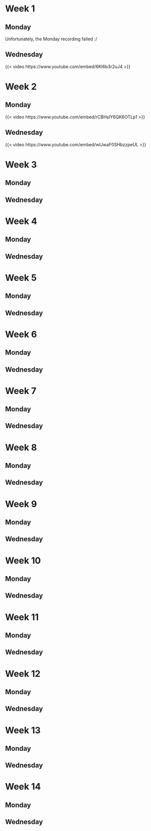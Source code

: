 # Week 1

## Monday

Unfortunately, the Monday recording failed :/

## Wednesday

{{< video https://www.youtube.com/embed/6Kl6b3r2uJ4 >}}

# Week 2

## Monday

{{< video https://www.youtube.com/embed/rCBHslY6QK6OTLp1 >}}


## Wednesday

{{< video https://www.youtube.com/embed/wlJwaF0SHbzzpeUL >}}

# Week 3

## Monday
<!-- 
{{< video https://www.youtube.com/embed/ >}}
 -->

## Wednesday
<!-- 
{{< video https://www.youtube.com/embed/ >}}
 -->

# Week 4

## Monday
<!-- 
{{< video https://www.youtube.com/embed/ >}}
 -->

## Wednesday
<!-- 
{{< video https://www.youtube.com/embed/ >}}
 -->

# Week 5

## Monday
<!-- 
{{< video https://www.youtube.com/embed/ >}}
 -->

## Wednesday
<!-- 
{{< video https://www.youtube.com/embed/ >}}
 -->

# Week 6

## Monday
<!-- 
{{< video https://www.youtube.com/embed/ >}}
 -->

## Wednesday
<!-- 
{{< video https://www.youtube.com/embed/ >}}
 -->

# Week 7

## Monday
<!-- 
{{< video https://www.youtube.com/embed/ >}}
 -->

## Wednesday
<!-- 
{{< video https://www.youtube.com/embed/ >}}
 -->

# Week 8

## Monday
<!-- 
{{< video https://www.youtube.com/embed/ >}}
 -->

## Wednesday
<!-- 
{{< video https://www.youtube.com/embed/ >}}
 -->

# Week 9

## Monday
<!-- 
{{< video https://www.youtube.com/embed/ >}}
 -->

## Wednesday
<!-- 
{{< video https://www.youtube.com/embed/ >}}
 -->

# Week 10

## Monday
<!-- 
{{< video https://www.youtube.com/embed/ >}}
 -->

## Wednesday
<!-- 
{{< video https://www.youtube.com/embed/ >}}
 -->

# Week 11

## Monday
<!-- 
{{< video https://www.youtube.com/embed/ >}}
 -->

## Wednesday
<!-- 
{{< video https://www.youtube.com/embed/ >}}
 -->

# Week 12

## Monday
<!-- 
{{< video https://www.youtube.com/embed/ >}}
 -->

## Wednesday
<!-- 
{{< video https://www.youtube.com/embed/ >}}
 -->

# Week 13

## Monday
<!-- 
{{< video https://www.youtube.com/embed/ >}}
 -->

## Wednesday
<!-- 
{{< video https://www.youtube.com/embed/ >}}
 -->

# Week 14

## Monday
<!-- 
{{< video https://www.youtube.com/embed/ >}}
 -->

## Wednesday
<!-- 
{{< video https://www.youtube.com/embed/ >}}
 -->

